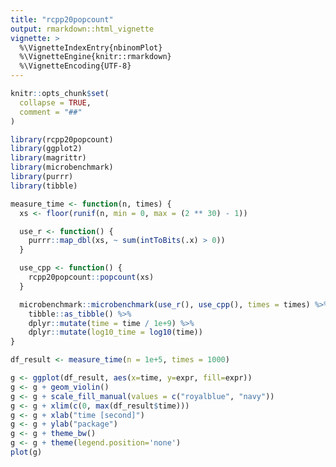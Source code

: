 ```yaml
---
title: "rcpp20popcount"
output: rmarkdown::html_vignette
vignette: >
  %\VignetteIndexEntry{nbinomPlot}
  %\VignetteEngine{knitr::rmarkdown}
  %\VignetteEncoding{UTF-8}
---
```


```r
knitr::opts_chunk$set(
  collapse = TRUE,
  comment = "##"
)
```

```r
library(rcpp20popcount)
library(ggplot2)
library(magrittr)
library(microbenchmark)
library(purrr)
library(tibble)
```

```r
measure_time <- function(n, times) {
  xs <- floor(runif(n, min = 0, max = (2 ** 30) - 1))

  use_r <- function() {
    purrr::map_dbl(xs, ~ sum(intToBits(.x) > 0))
  }

  use_cpp <- function() {
    rcpp20popcount::popcount(xs)
  }

  microbenchmark::microbenchmark(use_r(), use_cpp(), times = times) %>%
    tibble::as_tibble() %>%
    dplyr::mutate(time = time / 1e+9) %>%
    dplyr::mutate(log10_time = log10(time))
}

df_result <- measure_time(n = 1e+5, times = 1000)

g <- ggplot(df_result, aes(x=time, y=expr, fill=expr))
g <- g + geom_violin()
g <- g + scale_fill_manual(values = c("royalblue", "navy"))
g <- g + xlim(c(0, max(df_result$time)))
g <- g + xlab("time [second]")
g <- g + ylab("package")
g <- g + theme_bw()
g <- g + theme(legend.position='none')
plot(g)
```
